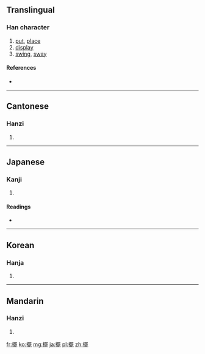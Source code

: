 {{also|摆}}
==Translingual==

===Han character===
{{Han char|rn=64|rad=手|as=15|sn=18|four=5601<sub>1</sub>|canj=手田中心 (QWLP)}}

# [[put]], [[place]]
# [[display]]
# [[swing]], [[sway]]

====References====
* {{Han ref|kx=0461.190|dkj=12910|dj=0810.190|hdz=31980.090|uh=64FA|ud=25850|bh=C25C|bd=49756}}

----

==Cantonese==

===Hanzi===
{{yue-hanzi|jyut=|y=baai2|sim=摆}}

# {{defn|Cantonese|sort=手15}}

----

==Japanese==

===Kanji===
{{ja-kanji|grade=|rs=手15}}

# {{defn|Japanese|sort=手15}}

====Readings====
* {{ja-readings|on=[[はい]] (hai)|kun=[[ひらく]] (hiraku)}}

----

==Korean==

===Hanja===
{{ko-hanja|hangeul=파|eumhun=|rv=pa|mr=p'a|y=pha}}

# {{defn|Korean|sort=手15}}

----

==Mandarin==

===Hanzi===
{{cmn-hanzi|sim=摆|pin=[[bǎi]] ([[bai3]])|wg=pai<sup>3</sup>}}

# {{defn|Mandarin|sort=手15}}

[[fr:擺]]
[[ko:擺]]
[[mg:擺]]
[[ja:擺]]
[[pl:擺]]
[[zh:擺]]
